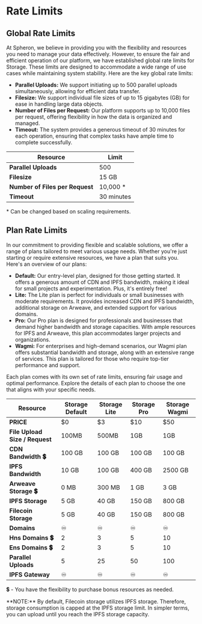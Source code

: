 
# Rate Limits

## Global Rate Limits

At Spheron, we believe in providing you with the flexibility and resources you need to manage your data effectively.
However, to ensure the fair and efficient operation of our platform, we have established global rate limits for Storage.
These limits are designed to accommodate a wide range of use cases while maintaining system stability.
Here are the key global rate limits:

- **Parallel Uploads:** We support initiating up to 500 parallel uploads simultaneously, allowing for efficient data transfer.
- **Filesize:** We support individual file sizes of up to 15 gigabytes (GB) for ease in handling large data objects.
- **Number of Files per Request:** Our platform supports up to 10,000 files per request, offering flexibility in how the data is organized and managed.
- **Timeout:** The system provides a generous timeout of 30 minutes for each operation, ensuring that complex tasks have ample time to complete successfully.

| **Resource**                    | **Limit**  |
| ------------------------------- | ---------- |
| **Parallel Uploads**            | 500        |
| **Filesize**                    | 15 GB      |
| **Number of Files per Request** | 10,000 \*  |
| **Timeout**                     | 30 minutes |

\* Can be changed based on scaling requirements.

## Plan Rate Limits

In our commitment to providing flexible and scalable solutions, we offer a range of plans tailored to meet various usage needs. Whether you're just starting or require extensive resources, we have a plan that suits you. Here's an overview of our plans:

- **Default:** Our entry-level plan, designed for those getting started. It offers a generous amount of CDN and IPFS bandwidth, making it ideal for small projects and experimentation. Plus, it's entirely free!
- **Lite:** The Lite plan is perfect for individuals or small businesses with moderate requirements. It provides increased CDN and IPFS bandwidth, additional storage on Arweave, and extended support for various domains.
- **Pro:** Our Pro plan is designed for professionals and businesses that demand higher bandwidth and storage capacities. With ample resources for IPFS and Arweave, this plan accommodates larger projects and organizations.
- **Wagmi:** For enterprises and high-demand scenarios, our Wagmi plan offers substantial bandwidth and storage, along with an extensive range of services. This plan is tailored for those who require top-tier performance and support.

Each plan comes with its own set of rate limits, ensuring fair usage and optimal performance. Explore the details of each plan to choose the one that aligns with your specific needs.

| **Resource**                   | **Storage Default** | **Storage Lite** | **Storage Pro** | **Storage Wagmi** |
| ------------------------------ | ------------------- | ---------------- | --------------- | ----------------- |
| **PRICE**                      | $0                  | $3               | $10             | $50               |
| **File Upload Size / Request** | 100MB               | 500MB            | 1GB             | 1GB               |
| **CDN Bandwidth 💲**           | 100 GB              | 100 GB           | 100 GB          | 100 GB            |
| **IPFS Bandwidth**             | 10 GB               | 100 GB           | 400 GB          | 2500 GB           |
| **Arweave Storage 💲**         | 0 MB                | 300 MB           | 1 GB            | 3 GB              |
| **IPFS Storage**               | 5 GB                | 40 GB            | 150 GB          | 800 GB            |
| **Filecoin Storage**           | 5 GB                | 40 GB            | 150 GB          | 800 GB            |
| **Domains**                    | ♾️                  | ♾️               | ♾️              | ♾️                |
| **Hns Domains 💲**             | 2                   | 3                | 5               | 10                |
| **Ens Domains 💲**             | 2                   | 3                | 5               | 10                |
| **Parallel Uploads**           | 5                   | 25               | 50              | 100               |
| **IPFS Gateway**               | ♾️                  | ♾️               | ♾️              | ♾️                |

💲 - You have the flexibility to purchase bonus resources as needed.

<Callout type="info">
  **NOTE:** By default, Filecoin storage utilizes IPFS storage. Therefore,
  storage consumption is capped at the IPFS storage limit. In simpler terms, you
  can upload until you reach the IPFS storage capacity.
</Callout>

<Navigation name="Rate Limits" />
